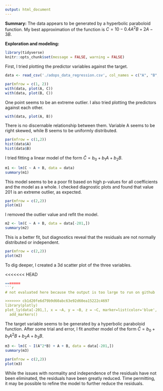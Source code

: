 ```yaml
---
output: html_document
---
```


**Summary:** The data appears to be generated by a hyperbolic paraboloid function. My best approximation of the function is $C = 10 - 0.4A^2B + 2A - 3B$.

**Exploration and modeling:**
```r
library(tidyverse)
knitr::opts_chunk$set(message = FALSE, warning = FALSE)
```

First, I tried plotting the predictor variables against the target.

```r
data <- read_csv('./adops_data_regression.csv', col_names = c("A", "B", "C"))

par(mfrow = c(1, 2))
with(data, plot(A, C))
with(data, plot(B, C))
```

One point seems to be an extreme outlier. I also tried plotting the predictors against each other.

```r
with(data, plot(A, B))
```

There is no discernable relationship between them. Variable A seems to be right skewed, while B seems to be uniformly distributed.

```r
par(mfrow = c(1,2))
hist(data$A)
hist(data$B)
```

I tried fitting a linear model of the form $\hat{C} = b_0 + b_1 A + b_2 B$.

```r
m1 <- lm(C ~ A + B, data = data)
summary(m1)
```

This model seems to be a poor fit based on high p-values for all coefficients and the model as a whole. I checked diagnostic plots and found that value 201 is an extreme outlier, as expected.

```r
par(mfrow = c(2,2))
plot(m1)
```

I removed the outlier value and refit the model.

```r
m2 <- lm(C ~ A + B, data = data[-201,])
summary(m2)
```

This is a better fit, but diagnostics reveal that the residuals are not normally distributed or independent.

```r
par(mfrow = c(2,2))
plot(m2)
```

To dig deeper, I created a 3d scatter plot of the three variables.

<<<<<<< HEAD
```r
=======
```r
# not evaluated here because the output is too large to run on github

>>>>>>> cb1d20fe6d79b9d60abc63e92d60ea15222c4697
library(plotly)
plot_ly(data[-201,], x = ~A, y = ~B, z = ~C, marker=list(color='blue', size=2)) %>%
  add_markers()
```

The target variable seems to be generated by a hyperbolic paraboloid function. After some trial and error, I fit another model of the form $\hat{C} = b_0 + b_1 A^2  B + b_2 A + b_3 B$.

```r
m3 <- lm(C ~ I(A^2*B) + A + B, data = data[-201,])
summary(m3)
```

```r
par(mfrow = c(2,2))
plot(m3)
```

While the issues with normality and independence of the residuals have not been eliminated, the residuals have been greatly reduced. Time permitting, it may be possible to refine the model to further reduce the residuals.